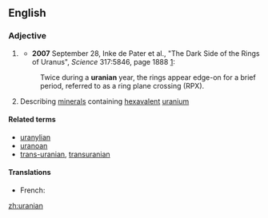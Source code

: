 ==English==

===Adjective===
{{en-adj|-}}

# {{astronomy}} {{alternative capitalization of|Uranian}}
#*'''2007''' September 28, Inke de Pater et al., "The Dark Side of the Rings of Uranus", ''Science'' 317:5846, page 1888 [http://www.sciencemag.org/cgi/content/full/317/5846/1888]:
#:Twice during a '''uranian''' year, the rings appear edge-on for a brief period, referred to as a ring plane crossing (RPX).
#{{mineralogy}} Describing [[mineral]]s containing [[hexavalent]] [[uranium]]

====Related terms====
*[[uranylian]]
*[[uranoan]]
*[[trans-uranian]], [[transuranian]]

====Translations====
* French: {{t|fr|uranien}}

[[zh:uranian]]